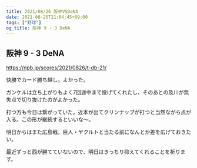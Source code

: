```yaml
---
title: 2021/08/26 阪神VSDeNA
date: 2021-08-26T21:04:45+09:00
tags: ["野球"]
og_title: 阪神 9 - 3 DeNA
---
```


## 阪神 9 - 3 DeNA

https://npb.jp/scores/2021/0826/t-db-21/


快勝でカード勝ち越し。よかった。

ガンケルは立ち上がりもよく7回途中まで投げてくれたし、そのあとの及川が無失点で切り抜けたのがよかった。

打つ方も今日は繋がっていた。近本が出てクリンナップが打つと当然ながら点が入る。この形が継続するといいな～。

明日からはまた広島戦。巨人・ヤクルトと当たる前になんとか差を広げておきたい。

最近ずっと西が勝てていないので、明日はきっちり抑えてくれることを祈ります。